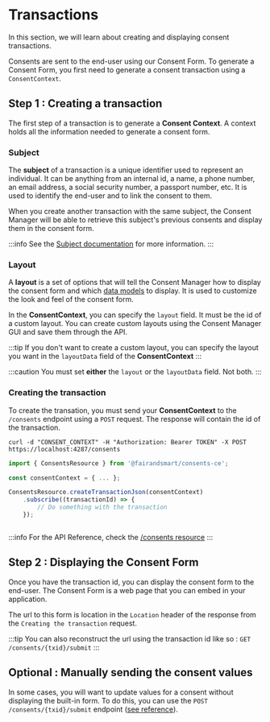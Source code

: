 # Transactions
In this section, we will learn about creating and displaying consent transactions.

Consents are sent to the end-user using our Consent Form. To generate a Consent Form, you first need to generate a consent transaction using a `ConsentContext`.

## Step 1 : Creating a transaction

The first step of a transaction is to generate a **Consent Context**. A context holds all the information needed to generate a consent form.

### Subject
The **subject** of a transaction is a unique identifier used to represent an individual. It can be anything from an internal id, a name, a phone number, an email address, a social security number, a passport number, etc. It is used to identify the end-user and to link the consent to them.

When you create another transaction with the same subject, the Consent Manager will be able to retrieve this subject's previous consents and display them in the consent form.

:::info
See the [Subject documentation](subjects) for more information.
:::

### Layout
A **layout** is a set of options that will tell the Consent Manager how to display the consent form and which [data models](models) to display. It is used to customize the look and feel of the consent form.

In the **ConsentContext**, you can specify the `layout` field. It must be the id of a custom layout. You can create custom layouts using the Consent Manager GUI and save them through the API.

:::tip
If you don't want to create a custom layout, you can specify the layout you want in the `layoutData` field of the **ConsentContext**
:::

:::caution
You must set **either** the `layout` or the `layoutData` field. Not both.
:::

### Creating the transaction

To create the transation, you must send your **ConsentContext** to the `/consents` endpoint using a `POST` request. The response will contain the id of the transaction.


<Tabs>
<TabItem value="http" label="curl">

```http
curl -d "CONSENT_CONTEXT" -H "Authorization: Bearer TOKEN" -X POST https://localhost:4287/consents
```

</TabItem>
<TabItem value="js" label="Consent.js">

```js
import { ConsentsResource } from '@fairandsmart/consents-ce';

const consentContext = { ... };

ConsentsResource.createTransactionJson(consentContext)
    .subscribe((transactionId) => {
        // Do something with the transaction
    });
```

</TabItem>
<TabItem value="java" label="Java">

```java

```
</TabItem>
</Tabs>

:::info
For the API Reference, check the [/consents resource](/apiReference#tag/Consent)
:::

## Step 2 : Displaying the Consent Form

Once you have the transaction id, you can display the consent form to the end-user. The Consent Form is a web page that you can embed in your application.

The url to this form is location in the `Location` header of the response from the `Creating the transaction` request.

:::tip
You can also reconstruct the url using the transaction id like so : `GET /consents/{txid}/submit`
:::

## Optional : Manually sending the consent values

In some cases, you will want to update values for a consent without displaying the built-in form. To do this, you can use the `POST /consents/{txid}/submit` endpoint ([see reference](apiReference#tag/Consent/paths/~1consents~1%7Btxid%7D~1submit/post)).
